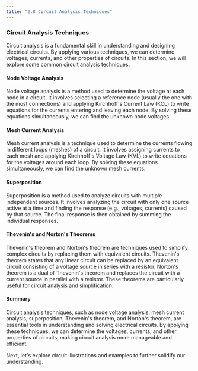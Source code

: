 ```yaml
---
title: "2.8 Circuit Analysis Techniques"
---
```


### Circuit Analysis Techniques

Circuit analysis is a fundamental skill in understanding and designing electrical circuits. By applying various techniques, we can determine voltages, currents, and other properties of circuits. In this section, we will explore some common circuit analysis techniques.

#### Node Voltage Analysis

Node voltage analysis is a method used to determine the voltage at each node in a circuit. It involves selecting a reference node (usually the one with the most connections) and applying Kirchhoff's Current Law (KCL) to write equations for the currents entering and leaving each node. By solving these equations simultaneously, we can find the unknown node voltages.

#### Mesh Current Analysis

Mesh current analysis is a technique used to determine the currents flowing in different loops (meshes) of a circuit. It involves assigning currents to each mesh and applying Kirchhoff's Voltage Law (KVL) to write equations for the voltages around each loop. By solving these equations simultaneously, we can find the unknown mesh currents.

#### Superposition

Superposition is a method used to analyze circuits with multiple independent sources. It involves analyzing the circuit with only one source active at a time and finding the response (e.g., voltages, currents) caused by that source. The final response is then obtained by summing the individual responses.

#### Thevenin's and Norton's Theorems

Thevenin's theorem and Norton's theorem are techniques used to simplify complex circuits by replacing them with equivalent circuits. Thevenin's theorem states that any linear circuit can be replaced by an equivalent circuit consisting of a voltage source in series with a resistor. Norton's theorem is a dual of Thevenin's theorem and replaces the circuit with a current source in parallel with a resistor. These theorems are particularly useful for circuit analysis and simplification.

#### Summary

Circuit analysis techniques, such as node voltage analysis, mesh current analysis, superposition, Thevenin's theorem, and Norton's theorem, are essential tools in understanding and solving electrical circuits. By applying these techniques, we can determine the voltages, currents, and other properties of circuits, making circuit analysis more manageable and efficient.

Next, let's explore circuit illustrations and examples to further solidify our understanding.
